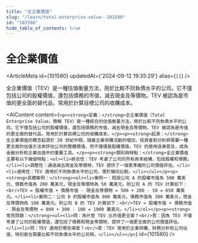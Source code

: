 ```yaml
---
title: "全企業價值"
slug: "/learn/total-enterprise-value--101580"
id: "101580"
hide_table_of_contents: true
---
```



# 全企業價值

<ArticleMeta id={101580} updatedAt={'2024-09-12 19:35:29'} alias={`[]`} />
<div className='border-solid border-b border-t-0 my-4 border-[var(--ifm-color-gray-300)]' />

全企業價值（TEV）是一種估值衡量方法，用於比較不同負債水平的公司。它不僅包括公司的股權價值，還包括債務的市值，減去現金及等價物。TEV 被認為是市值的更全面的替代品，常用於計算目標公司的收購成本。

<AIContent content={`<p><strong>定義：</strong>全企業價值（Total Enterprise Value，簡稱 TEV）是一種綜合的估值衡量方法，用於比較不同負債水平的公司。它不僅包括公司的股權價值，還包括債務的市值，減去現金及等價物。TEV 被認為是市值的更全面的替代品，常用於計算目標公司的收購成本。</p><p><strong>起源：</strong>全企業價值的概念起源於 20 世紀中期，隨着企業併購活動的增加，投資者和分析師需要一種更全面的估值方法來評估公司的整體價值，而不僅僅是股權價值。TEV 的使用逐漸普及，成為金融分析和企業估值中的重要工具。</p><p><strong>類別與特點：</strong>全企業價值主要有以下幾個特點：<ul><li>綜合性：TEV 考慮了公司的所有資本結構，包括股權和債務。</li><li>調整性：通過減去現金及等價物，TEV 提供了一個更準確的公司價值評估。</li><li>適用性：TEV 適用於不同負債水平的公司，便於橫向比較。</li></ul></p><p><strong>具體案例：</strong><ol><li>案例一：假設公司 A 的股權市值為 500 萬美元，債務市值為 200 萬美元，現金及等價物為 50 萬美元。則公司 A 的 TEV 計算如下：<br/>TEV = 股權市值 + 債務市值 - 現金及等價物 = 500 + 200 - 50 = 650 萬美元。</li><li>案例二：公司 B 的股權市值為 800 萬美元，債務市值為 300 萬美元，現金及等價物為 100 萬美元。則公司 B 的 TEV 計算如下：<br/>TEV = 股權市值 + 債務市值 - 現金及等價物 = 800 + 300 - 100 = 1000 萬美元。</li></ol></p><p><strong>常見問題：</strong><ul><li>問：為什麼 TEV 比市值更全面？<br/>答：因為 TEV 不僅考慮了公司的股權價值，還包括了債務和現金等價物，提供了一個更全面的公司價值評估。</li><li>問：TEV 適用於哪些場景？<br/>答：TEV 常用於企業併購、財務分析和公司估值，特別是在需要比較不同負債水平的公司時。</li></ul></p>`} id={101580} />
